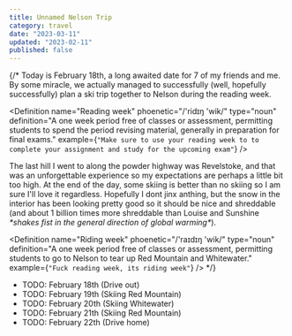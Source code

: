 ```yaml
---
title: Unnamed Nelson Trip
category: travel
date: "2023-03-11"
updated: "2023-02-11"
published: false
---
```


{/* Today is February 18th, a long awaited date for 7 of my friends and me. By some miracle, we actually managed to successfully (well, hopefully successfully) plan a ski trip together to Nelson during the reading week.

<Definition
  name="Reading week"
  phoenetic="/'ridɪŋ 'wik/"
  type="noun"
  definition="A one week period free of classes or assessment, permitting students to spend the period revising material, generally
  in preparation for final exams."
  example={`"Make sure to use your reading week to to complete your assignment and study for the upcoming exam"`}
/>

The last hill I went to along the powder highway was Revelstoke, and that was an unforgettable experience so my expectations are perhaps a little bit too high. At the end of the day, some skiing is better than no skiing so I am sure I'll love it regardless. Hopefully I dont jinx anthing, but the snow in the interior has been looking pretty good so it should be nice and shreddable (and about 1 billion times more shreddable than Louise and Sunshine _\*shakes fist in the general direction of global warming\*_).

<Definition
  name="Riding week"
  phoenetic="/'raɪdɪŋ 'wik/"
  type="noun"
  definition="A one week period free of classes or assessment, permitting students to go to Nelson to tear up Red Mountain and Whitewater."
  example={`"Fuck reading week, its riding week"`}
/> */}

- TODO: February 18th (Drive out)
- TODO: February 19th (Skiing Red Mountain)
- TODO: February 20th (Skiing Whitewater)
- TODO: February 21th (Skiing Red Mountain)
- TODO: February 22th (Drive home)
